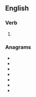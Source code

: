 ==English==

===Verb===
{{head|en|verb form}}

# {{en-past of|parse}}

===Anagrams===
* {{l|en|drapes}}
* {{l|en|dreaps}}
* {{l|en|padres}}
* {{l|en|rasped}}
* {{l|en|spader}}
* {{l|en|spared}}
* {{l|en|spread}}
